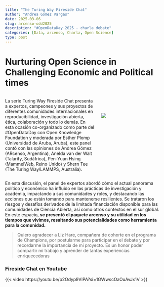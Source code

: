 ```yaml
---
title: "The Turing Way Fireside Chat"
author: "Andrea Gómez Vargas"
date: 2025-03-06
slug: arcenso-odd2025
description: "#OpenDataDay 2025 - charla debate"
categories: [Data, arcenso, Charla, Open Science]
type: post
---
```



# Nurturing Open Science in Challenging Economic and Political times


::: {.columns}
::: {.column width="60%"}

La serie Turing Way Fireside Chat presenta a expertos, campeones y sus proyectos de diferentes comunidades internacionales en reproducibilidad, investigación abierta, ética, colaboración y todo lo demás. En esta ocasión co-organizado como parte del #OpenDataDay con Open Knowledge Foundation y moderada por Esther Plomp (Universidad de Aruba, Aruba), este panel contó con las opiniones de Andrea Gómez (ARcenso, Argentina), Anelda van der Walt (Talarify, Sudáfrica), Pen-Yuan Hsing (MammelWeb, Reino Unido) y Shern Tee (The Turing Way/LAMMPS, Australia).


:::
::: {.column width="40%"}

<br>
<br>

![](flyer.png)

:::
:::



En esta discusión, el panel de expertos abordó cómo el actual panorama político y económico ha influido en las prácticas de investigación y academia, impactando a sus comunidades y roles, y destacando las acciones que están tomando para mantenerse resilientes. Se trataron los riesgos y desafíos derivados de la limitada financiación disponible para las comunidades de Ciencia Abierta, así como otros contextos en el sur global. En este espacio, **se presentó el paquete arcenso y su utilidad en los tiempos que vivimos, resaltando sus potencialidades como herramienta para la comunidad.**


> Quiero agradecer a Liz Hare, compañera de cohorte en el programa de Champions, por postularme para participar en el debate y por recordarme la importancia de mi proyecto. Es un honor poder compartir mi trabajo y aprender de tantas experiencias enriquecedoras



### Fireside Chat en Youtube

{{< video https://youtu.be/p2Odyp9VIPA?si=1GWwscOaOuAvJx1V >}}